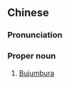 {{also|布琼布拉}}
==Chinese==
{{zh-forms|s=布琼布拉|gloss=-}}

===Pronunciation===
{{zh-pron
|m=Bùqióngbùlā
|cat=pn
}}

===Proper noun===
{{zh-proper noun}}

# [[Bujumbura]] {{gloss|the capital of Burundi}}